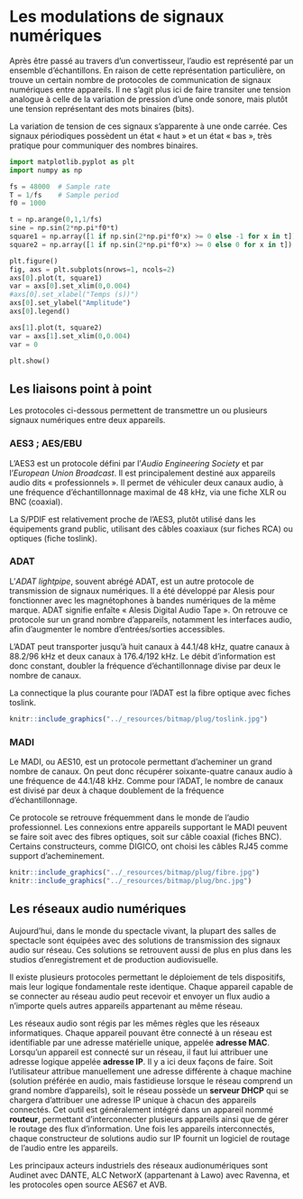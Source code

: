 # Les modulations de signaux numériques

Après être passé au travers d’un convertisseur, l’audio est représenté par un ensemble d’échantillons. En raison de cette représentation particulière, on trouve un certain nombre de protocoles de communication de signaux numériques entre appareils. Il ne s’agit plus ici de faire transiter une tension analogue à celle de la variation de pression d’une onde sonore, mais plutôt une tension représentant des mots binaires (bits).

La variation de tension de ces signaux s’apparente à une onde carrée. Ces signaux périodiques possèdent un état « haut » et un état « bas », très pratique pour communiquer des nombres binaires.

```python
import matplotlib.pyplot as plt
import numpy as np

fs = 48000  # Sample rate
T = 1/fs    # Sample period
f0 = 1000

t = np.arange(0,1,1/fs)
sine = np.sin(2*np.pi*f0*t)
square1 = np.array([1 if np.sin(2*np.pi*f0*x) >= 0 else -1 for x in t])
square2 = np.array([1 if np.sin(2*np.pi*f0*x) >= 0 else 0 for x in t])

plt.figure()
fig, axs = plt.subplots(nrows=1, ncols=2)
axs[0].plot(t, square1)
var = axs[0].set_xlim(0,0.004)
#axs[0].set_xlabel("Temps (s))")
axs[0].set_ylabel("Amplitude")
axs[0].legend()

axs[1].plot(t, square2)
var = axs[1].set_xlim(0,0.004)
var = 0

plt.show()
```

## Les liaisons point à point

Les protocoles ci-dessous permettent de transmettre un ou plusieurs signaux numériques entre deux appareils.

### AES3 ; AES/EBU

L’AES3 est un protocole défini par l’*Audio Engineering Society* et par l’*European Union Broadcast*. Il est principalement destiné aux appareils audio dits « professionnels ». Il permet de véhiculer deux canaux audio, à une fréquence d’échantillonnage maximal de 48 kHz, via une fiche XLR ou BNC (coaxial).

La S/PDIF est relativement proche de l’AES3, plutôt utilisé dans les équipements grand public, utilisant des câbles coaxiaux (sur fiches RCA) ou optiques (fiche toslink).

### ADAT

L’*ADAT lightpipe*, souvent abrégé ADAT, est un autre protocole de transmission de signaux numériques. Il a été développé par Alesis pour fonctionner avec les magnétophones à bandes numériques de la même marque. ADAT signifie enfaîte « Alesis Digital Audio Tape ». On retrouve ce protocole sur un grand nombre d’appareils, notamment les interfaces audio, afin d’augmenter le nombre d’entrées/sorties accessibles.

L’ADAT peut transporter jusqu’à huit canaux à 44.1/48 kHz, quatre canaux à 88.2/96 kHz et deux canaux à 176.4/192 kHz. Le débit d’information est donc constant, doubler la fréquence d’échantillonnage divise par deux le nombre de canaux.

La connectique la plus courante pour l’ADAT est la fibre optique avec fiches toslink.

```r
knitr::include_graphics("../_resources/bitmap/plug/toslink.jpg")
```

### MADI

Le MADI, ou AES10, est un protocole permettant d’acheminer un grand nombre de canaux. On peut donc récupérer soixante-quatre canaux audio à une fréquence de 44.1/48 kHz. Comme pour l’ADAT, le nombre de canaux est divisé par deux à chaque doublement de la fréquence d’échantillonnage.

Ce protocole se retrouve fréquemment dans le monde de l’audio professionnel. Les connexions entre appareils supportant le MADI peuvent se faire soit avec des fibres optiques, soit sur câble coaxial (fiches BNC). Certains constructeurs, comme DIGICO, ont choisi les câbles RJ45 comme support d’acheminement.

```r
knitr::include_graphics("../_resources/bitmap/plug/fibre.jpg")
knitr::include_graphics("../_resources/bitmap/plug/bnc.jpg")
```

## Les réseaux audio numériques

Aujourd’hui, dans le monde du spectacle vivant, la plupart des salles de spectacle sont équipées avec des solutions de transmission des signaux audio sur réseau. Ces solutions se retrouvent aussi de plus en plus dans les studios d’enregistrement et de production audiovisuelle.

Il existe plusieurs protocoles permettant le déploiement de tels dispositifs, mais leur logique fondamentale reste identique. Chaque appareil capable de se connecter au réseau audio peut recevoir et envoyer un flux audio a n’importe quels autres appareils appartenant au même réseau.

Les réseaux audio sont régis par les mêmes règles que les réseaux informatiques. Chaque appareil pouvant être connecté à un réseau est identifiable par une adresse matérielle unique, appelée **adresse MAC**. Lorsqu’un appareil est connecté sur un réseau, il faut lui attribuer une adresse logique appelée **adresse IP**. Il y a ici deux façons de faire. Soit l’utilisateur attribue manuellement une adresse différente à chaque machine (solution préférée en audio, mais fastidieuse lorsque le réseau comprend un grand nombre d’appareils), soit le réseau possède un **serveur DHCP** qui se chargera d’attribuer une adresse IP unique à chacun des appareils connectés. Cet outil est généralement intégré dans un appareil nommé **routeur**, permettant d’interconnecter plusieurs appareils ainsi que de gérer le routage des flux d’information. Une fois les appareils interconnectés, chaque constructeur de solutions audio sur IP fournit un logiciel de routage de l’audio entre les appareils.

Les principaux acteurs industriels des réseaux audionumériques sont Audinet avec DANTE, ALC NetworX (appartenant à Lawo) avec Ravenna, et les protocoles open source AES67 et AVB.